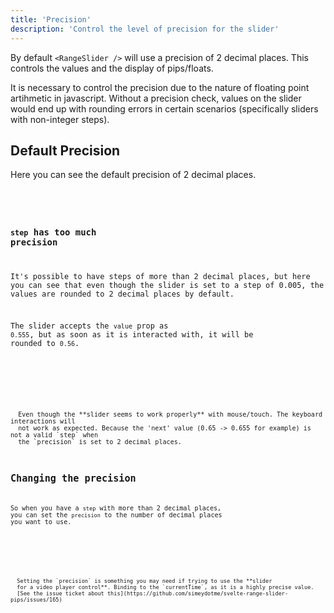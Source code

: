 ```yaml
---
title: 'Precision'
description: 'Control the level of precision for the slider'
---
```




By default `<RangeSlider />` will use a precision of 2 decimal places. This controls
the values and the display of pips/floats. 

It is necessary to control the precision due to the nature of floating point artihmetic 
in javascript. Without a precision check, values on the slider would end up with rounding errors
in certain scenarios (specifically sliders with non-integer steps).


## Default Precision

Here you can see the default precision of 2 decimal places.

<Demo name="Default Precision" client:visible>
  <DefaultPrecision client:visible />
  <Code slot="svelte" code={cleanImport(DefaultPrecisionRaw)} lang="svelte" />
</Demo>

### `step` has too much precision

It's possible to have steps of more than 2 decimal places, but here you can see that even though the 
slider is set to a step of 0.005, the values are rounded to 2 decimal places by default.

<Info>The slider accepts the `value` prop as `0.555`, but as soon as it is interacted with, it will be rounded to `0.56`.</Info>

<Demo name="Precision Mismatch" client:visible>
  <DefaultPrecisionMismatch client:visible />
  <Code slot="svelte" code={cleanImport(DefaultPrecisionMismatchRaw)} lang="svelte" />
</Demo>

<Note type="warning" title="Keyboard Interactions">
  Even though the **slider seems to work properly** with mouse/touch. The keyboard interactions will
  not work as expected. Because the 'next' value (0.65 -> 0.655 for example) is not a valid `step` when
  the `precision` is set to 2 decimal places.
</Note>

## Changing the precision

So when you have a `step` with more than 2 decimal places, you can set the `precision` to the number of decimal places you want to use.

<Demo name="Precision Setting" client:visible>
  <PrecisionSetting client:visible />
  <Code slot="svelte" code={cleanImport(PrecisionSettingRaw)} lang="svelte" />
</Demo>

<Note type="ok" title="Video Player Control">
  Setting the `precision` is something you may need if trying to use the **slider
  for a video player control**. Binding to the `currentTime`, as it is a highly precise value.
  [See the issue ticket about this](https://github.com/simeydotme/svelte-range-slider-pips/issues/165)
</Note>




